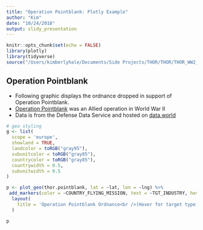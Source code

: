 ```yaml
---
title: "Operation Pointblank: Plotly Example"
author: "Kim"
date: "10/24/2018"
output: slidy_presentation
---
```


```r
knitr::opts_chunk$set(echo = FALSE)
library(plotly)
library(tidyverse)
source("/Users/kimberlyhale/Documents/Side Projects/THOR/THOR/THOR_WW2_Pointblank.R")
```

## Operation Pointblank

- Following graphic displays the ordnance dropped in support of Operation Pointblank.
- [Operation Pointblank](https://en.wikipedia.org/wiki/Pointblank_directive) was an Allied operation in World War II
- Data is from the Defense Data Service and hosted on [data.world](https://data.world/datamil/world-war-ii-thor-data)

```r
# geo styling
g <- list(
  scope = 'europe',
  showland = TRUE,
  landcolor = toRGB("gray95"),
  subunitcolor = toRGB("gray85"),
  countrycolor = toRGB("gray85"),
  countrywidth = 0.5,
  subunitwidth = 0.5
)

p <- plot_geo(thor.pointblank, lat = ~lat, lon = ~lng) %>%
 add_markers(color = ~COUNTRY_FLYING_MISSION, text = ~TGT_INDUSTRY, hoverinfo = "text") %>%
  layout(
    title = 'Operation Pointblank Ordnance<br />(Hover for target type)', geo = g
  )

p
```



